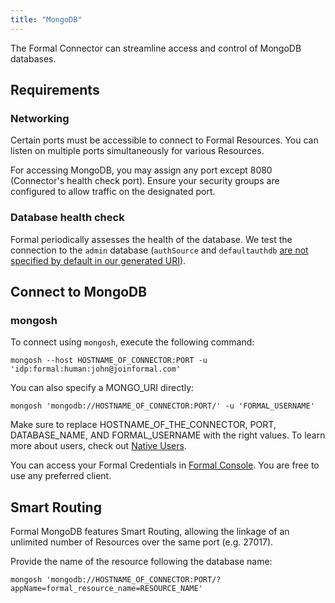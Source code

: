 ```yaml
---
title: "MongoDB"
---
```



The Formal Connector can streamline access and control of MongoDB databases.

## Requirements

### Networking

Certain ports must be accessible to connect to Formal Resources. You can listen on multiple ports simultaneously for various Resources.

For accessing MongoDB, you may assign any port except 8080 (Connector's health check port). Ensure your security groups are configured to allow traffic on the designated port.

### Database health check

Formal periodically assesses the health of the database. We test the connection to the `admin` database (`authSource` and `defaultauthdb` [are not specified by default in our generated URI](https://www.mongodb.com/docs/manual/reference/connection-string/)).

## Connect to MongoDB

### mongosh

To connect using `mongosh`, execute the following command:

```
mongosh --host HOSTNAME_OF_CONNECTOR:PORT -u 'idp:formal:human:john@joinformal.com'
```

You can also specify a MONGO_URI directly:

```
mongosh 'mongodb://HOSTNAME_OF_CONNECTOR:PORT/' -u 'FORMAL_USERNAME'
```

Make sure to replace HOSTNAME_OF_THE_CONNECTOR, PORT, DATABASE_NAME, AND FORMAL_USERNAME with the right values. To learn more about users, check out [Native Users](/adding-resource/native-users).

<CardInfo>You can access your Formal Credentials in [Formal Console](/security/access).</CardInfo>
<CardInfo>You are free to use any preferred client.</CardInfo>

## Smart Routing

Formal MongoDB features Smart Routing, allowing the linkage of an unlimited number of Resources over the same port (e.g. 27017).

Provide the name of the resource following the database name:

```
mongosh 'mongodb://HOSTNAME_OF_CONNECTOR:PORT/?appName=formal_resource_name=RESOURCE_NAME'
```

